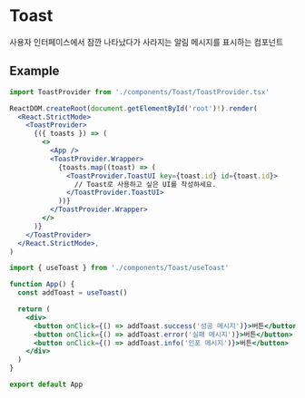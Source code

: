 
<Meta title="COMPONENTS/ToastProvider" />

# Toast

사용자 인터페이스에서 잠깐 나타났다가 사라지는 알림 메시지를 표시하는 컴포넌트

## Example

```jsx
import ToastProvider from './components/Toast/ToastProvider.tsx'

ReactDOM.createRoot(document.getElementById('root')!).render(
  <React.StrictMode>
    <ToastProvider>
      {({ toasts }) => (
        <>
          <App />
          <ToastProvider.Wrapper>
            {toasts.map((toast) => (
              <ToastProvider.ToastUI key={toast.id} id={toast.id}>
                // Toast로 사용하고 싶은 UI를 작성하세요.
              </ToastProvider.ToastUI>
            ))}
          </ToastProvider.Wrapper>
        </>
      )}
    </ToastProvider>
  </React.StrictMode>,
)
```

```jsx
import { useToast } from './components/Toast/useToast'

function App() {
  const addToast = useToast()

  return (
    <div>
      <button onClick={() => addToast.success('성공 메시지')}>버튼</button>
      <button onClick={() => addToast.error('실패 메시지')}>버튼</button>
      <button onClick={() => addToast.info('인포 메시지')}>버튼</button>
    </div>
  )
}

export default App
```
